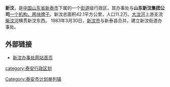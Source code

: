 '''新汶'''，是[[中国|中国]][[山东省|山东省]][[新泰市|新泰市]]下属的一个[[街道办事处|街道]]级行政区，其办事处与'''山东新汶集团公司'''[[一个机构，两块牌子|一个机构，两块牌子]]。新汶总面积42.1平方公里，人口11.2万。[[大汶河|大汶河]]上游支流[[柴汶河|柴汶河]]横贯新汶东西。
1983年3月30日，[[新汶市|新汶市]]与新泰县合并。建立新汶街道办事处。
==外部链接==
*[http://www.xinwen.gov.cn/index0.asp 新汶办事处网站首页]{{dead link|date=2018年3月 |bot=InternetArchiveBot |fix-attempted=yes }}

{{新泰市行政区划}}

[[category:泰安行政区划|category:泰安行政区划]]
[[Category:泰安市计划单列镇|Category:泰安市计划单列镇]]